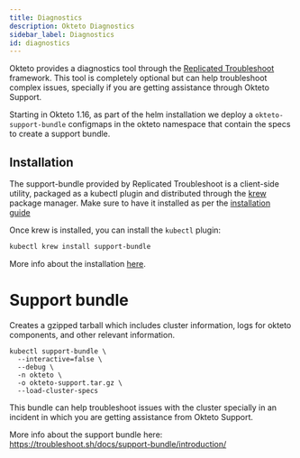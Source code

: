 ```yaml
---
title: Diagnostics
description: Okteto Diagnostics
sidebar_label: Diagnostics
id: diagnostics
---
```


Okteto provides a diagnostics tool through the [Replicated Troubleshoot](https://troubleshoot.sh) framework. This tool is completely optional but can help troubleshoot complex issues, specially if you are getting assistance through Okteto Support.

Starting in Okteto 1.16, as part of the helm installation we deploy a `okteto-support-bundle` configmaps in the okteto namespace that contain the specs to create a support bundle.

## Installation

The support-bundle provided by Replicated Troubleshoot is a client-side utility, packaged as a kubectl plugin and distributed through the [krew](https://github.com/kubernetes-sigs/krew/) package manager. Make sure to have it installed as per the [installation guide](https://krew.sigs.k8s.io/docs/user-guide/setup/install/)

Once krew is installed, you can install the `kubectl` plugin:


```bash
kubectl krew install support-bundle
```

More info about the installation [here](https://troubleshoot.sh/docs/#installation).

# Support bundle

Creates a gzipped tarball which includes cluster information, logs for okteto components, and other relevant information.

```
kubectl support-bundle \
  --interactive=false \
  --debug \
  -n okteto \
  -o okteto-support.tar.gz \
  --load-cluster-specs
```

This bundle can help troubleshoot issues with the cluster specially in an incident in which you are getting assistance from Okteto Support.

More info about the support bundle here: https://troubleshoot.sh/docs/support-bundle/introduction/








